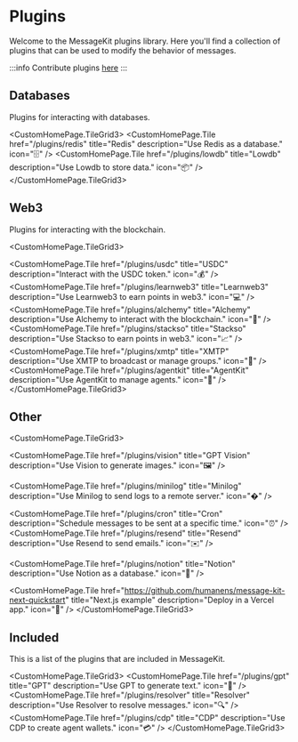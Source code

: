 
# Plugins

Welcome to the MessageKit plugins library. Here you'll find a collection of plugins that can be used to modify the behavior of messages.

:::info
Contribute plugins [here](/community)
:::

## Databases

Plugins for interacting with databases.

<CustomHomePage.TileGrid3>
  <CustomHomePage.Tile
    href="/plugins/redis"
    title="Redis"
    description="Use Redis as a database."
    icon="🗄️"
  />
  <CustomHomePage.Tile
    href="/plugins/lowdb"
    title="Lowdb"
    description="Use Lowdb to store data."
    icon="📦"
  />
</CustomHomePage.TileGrid3>

## Web3

Plugins for interacting with the blockchain.

<CustomHomePage.TileGrid3>

  <CustomHomePage.Tile
    href="/plugins/usdc"
    title="USDC"
    description="Interact with the USDC token."
    icon="💰"
  />
  <CustomHomePage.Tile
    href="/plugins/learnweb3"
    title="Learnweb3"
    description="Use Learnweb3 to earn points in web3."
    icon="💻"
  />
  <CustomHomePage.Tile
    href="/plugins/alchemy"
    title="Alchemy"
    description="Use Alchemy to interact with the blockchain."
    icon="🔗"
  />
  <CustomHomePage.Tile
    href="/plugins/stackso"
    title="Stackso"
    description="Use Stackso to earn points in web3."
    icon="📈"
  />
  <CustomHomePage.Tile
    href="/plugins/xmtp"
    title="XMTP"
    description="Use XMTP to broadcast or manage groups."
    icon="💬"
  />
  <CustomHomePage.Tile
    href="/plugins/agentkit"
    title="AgentKit"
    description="Use AgentKit to manage agents."
    icon="🤖"
  />
</CustomHomePage.TileGrid3>

## Other

<CustomHomePage.TileGrid3>

<CustomHomePage.Tile
  href="/plugins/vision"
  title="GPT Vision"
  description="Use Vision to generate images."
  icon="🖼️"
/>

<CustomHomePage.Tile
  href="/plugins/minilog"
  title="Minilog"
  description="Use Minilog to send logs to a remote server."
  icon="�"
/>

<CustomHomePage.Tile
  href="/plugins/cron"
  title="Cron"
  description="Schedule messages to be sent at a specific time."
  icon="⏰"
/>
<CustomHomePage.Tile
  href="/plugins/resend"
  title="Resend"
  description="Use Resend to send emails."
  icon="✉️"
/>

<CustomHomePage.Tile
  href="/plugins/notion"
  title="Notion"
  description="Use Notion as a database."
  icon="📒"
/>

  <CustomHomePage.Tile
    href="https://github.com/humanens/message-kit-next-quickstart"
    title="Next.js example"
    description="Deploy in a Vercel app."
    icon="🚀"
  />
</CustomHomePage.TileGrid3>

## Included

This is a list of the plugins that are included in MessageKit.

<CustomHomePage.TileGrid3>
  <CustomHomePage.Tile
    href="/plugins/gpt"
    title="GPT"
    description="Use GPT to generate text."
    icon="🤖"
  />
  <CustomHomePage.Tile
    href="/plugins/resolver"
    title="Resolver"
    description="Use Resolver to resolve messages."
    icon="🔍"
  />
  <CustomHomePage.Tile
    href="/plugins/cdp"
    title="CDP"
    description="Use CDP to create agent wallets."
    icon="💳"
  />
</CustomHomePage.TileGrid3>
